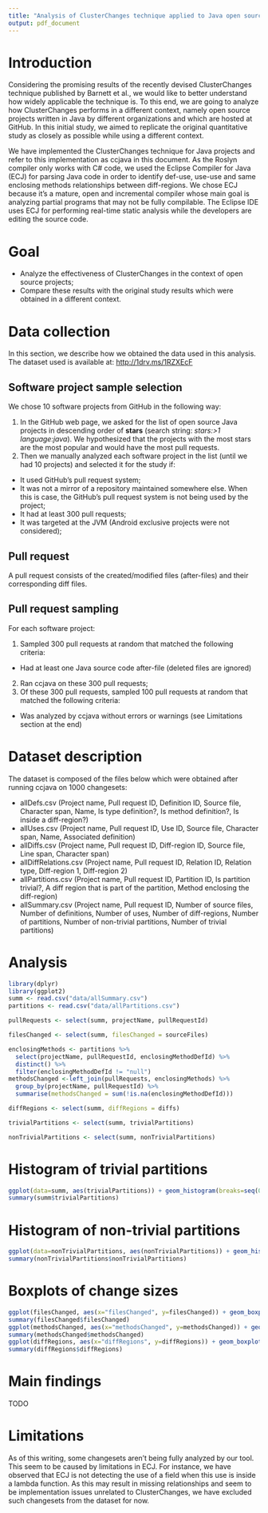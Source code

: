 ```yaml
---
title: "Analysis of ClusterChanges technique applied to Java open source projects at GitHub"
output: pdf_document
---
```

# Introduction

Considering the promising results of the recently devised ClusterChanges technique published by Barnett et al., we would like to better understand how widely applicable the technique is. To this end, we are going to analyze how ClusterChanges performs in a different context, namely open source projects written in Java by different organizations and which are hosted at GitHub. In this initial study, we aimed to replicate the original quantitative study as closely as possible while using a different context.

We have implemented the ClusterChanges technique for Java projects and refer to this implementation as ccjava in this document. As the Roslyn compiler only works with C# code, we used the Eclipse Compiler for Java (ECJ) for parsing Java code in order to identify def-use, use-use and same enclosing methods relationships between diff-regions. We chose ECJ because it's a mature, open and incremental compiler whose main goal is analyzing partial programs that may not be fully compilable. The Eclipse IDE uses ECJ for performing real-time static analysis while the developers are editing the source code.

# Goal

* Analyze the effectiveness of ClusterChanges in the context of open source projects;
* Compare these results with the original study results which were obtained in a different context.

# Data collection

In this section, we describe how we obtained the data used in this analysis. The dataset used is available at: <http://1drv.ms/1RZXEcF>

## Software project sample selection

We chose 10 software projects from GitHub in the following way:

1. In the GitHub web page, we asked for the list of open source Java projects in descending order of **stars** (search string: *stars:>1 language:java*). We hypothesized that the projects with the most stars are the most popular and would have the most pull requests.
2. Then we manually analyzed each software project in the list (until we had 10 projects) and selected it for the study if:
  + It used GitHub's pull request system;
  + It was not a mirror of a repository maintained somewhere else. When this is case, the GitHub's pull request system  is not being used by the project;
  + It had at least 300 pull requests;
  + It was targeted at the JVM (Android exclusive projects were not considered);

## Pull request

A pull request consists of the created/modified files (after-files) and their corresponding diff files.

## Pull request sampling

For each software project:

1. Sampled 300 pull requests at random that matched the following criteria:
  + Had at least one Java source code after-file (deleted files are ignored)
2. Ran ccjava on these 300 pull requests;
3. Of these 300 pull requests, sampled 100 pull requests at random that matched the following criteria:
  + Was analyzed by ccjava without errors or warnings (see Limitations section at the end)

# Dataset description

The dataset is composed of the files below which were obtained after running ccjava on 1000 changesets:

* allDefs.csv (Project name, Pull request ID, Definition ID, Source file, Character span, Name, Is type definition?, Is method definition?, Is inside a diff-region?)
* allUses.csv (Project name, Pull request ID, Use ID, Source file, Character span, Name, Associated definition)
* allDiffs.csv (Project name, Pull request ID, Diff-region ID, Source file, Line span, Character span)
* allDiffRelations.csv (Project name, Pull request ID, Relation ID, Relation type, Diff-region 1, Diff-region 2)
* allPartitions.csv (Project name, Pull request ID, Partition ID, Is partition trivial?, A diff region that is part of the partition, Method enclosing the diff-region)
* allSummary.csv (Project name, Pull request ID, Number of source files, Number of definitions, Number of uses, Number of diff-regions, Number of partitions, Number of non-trivial partitions, Number of trivial partitions)


# Analysis

```r
library(dplyr)
library(ggplot2)
summ <- read.csv("data/allSummary.csv")
partitions <- read.csv("data/allPartitions.csv")

pullRequests <- select(summ, projectName, pullRequestId)

filesChanged <- select(summ, filesChanged = sourceFiles)

enclosingMethods <- partitions %>%
  select(projectName, pullRequestId, enclosingMethodDefId) %>%
  distinct() %>%
  filter(enclosingMethodDefId != "null")
methodsChanged <-left_join(pullRequests, enclosingMethods) %>%
  group_by(projectName, pullRequestId) %>%
  summarise(methodsChanged = sum(!is.na(enclosingMethodDefId)))

diffRegions <- select(summ, diffRegions = diffs)

trivialPartitions <- select(summ, trivialPartitions)

nonTrivialPartitions <- select(summ, nonTrivialPartitions)
```

# Histogram of trivial partitions

```r
ggplot(data=summ, aes(trivialPartitions)) + geom_histogram(breaks=seq(0, 20, by=1), col="black", fill="lightblue")
summary(summ$trivialPartitions)
```

# Histogram of non-trivial partitions

```r
ggplot(data=nonTrivialPartitions, aes(nonTrivialPartitions)) + geom_histogram(breaks=seq(0, 10, by=1), col="black", fill="lightblue")
summary(nonTrivialPartitions$nonTrivialPartitions)
```

# Boxplots of change sizes
```r
ggplot(filesChanged, aes(x="filesChanged", y=filesChanged)) + geom_boxplot() + ylim(c(0, 30))
summary(filesChanged$filesChanged)
ggplot(methodsChanged, aes(x="methodsChanged", y=methodsChanged)) + geom_boxplot() + ylim(c(0, 50))
summary(methodsChanged$methodsChanged)
ggplot(diffRegions, aes(x="diffRegions", y=diffRegions)) + geom_boxplot() + ylim(c(0, 100))
summary(diffRegions$diffRegions)
```

# Main findings

TODO

# Limitations
As of this writing, some changesets aren't being fully analyzed by our tool. This seem to be caused by limitations in ECJ. For instance, we have observed that ECJ is not detecting the use of a field when this use is inside a lambda function. As this may result in missing relationships and seem to be implementation issues unrelated to ClusterChanges, we have excluded such changesets from the dataset for now.

